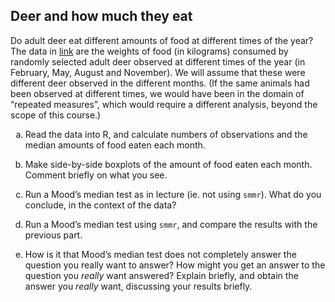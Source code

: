 ##  Deer and how much they eat


 Do adult deer eat different amounts of food at different
times of the year? The data in
[link](http://ritsokiguess.site/datafiles/deer.txt) are the weights
of food (in kilograms) consumed by randomly selected adult deer
observed at different times of the year (in February, May, August and
November). We will assume that these were different deer observed in
the different months. (If the same animals had been observed at
different times, we would have been in the domain of 
"repeated measures", which would require a different analysis, 
beyond the scope
of this course.)



(a) Read the data into R, and calculate numbers of observations
and the median amounts of food
eaten each month.
 

(b) Make side-by-side boxplots of the amount of food eaten each
month. Comment briefly on what you see. 
 

(c) Run a Mood's median test as in lecture (ie.\ not using
`smmr`). What do you conclude, in the context of the data? 
 

(d) Run a Mood's median test using `smmr`, and compare the
results with the previous part.
 

(e) How is it that Mood's median test does not completely answer the
question you really want to answer? How might you get an answer to the
question you *really* want answered? Explain briefly, and obtain
the answer you *really* want, discussing your results briefly.






